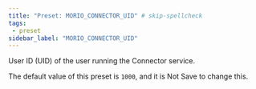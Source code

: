 ```yaml
---
title: "Preset: MORIO_CONNECTOR_UID" # skip-spellcheck
tags:
 - preset
sidebar_label: "MORIO_CONNECTOR_UID"
---
```


User ID (UID) of the user running the Connector service.

<Note>

The default value of this preset is `1000`, and it is <Label style="danger">Not Save</Label> to change this.

</Note>
